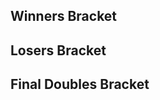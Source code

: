 {{DISPLAYTITLE:SoCal Colosseum #5: Doubles Bracket}}{{SetGame|melee}}
{{tabs static
|name1=Overview
|link1=SoCal Colosseum/5
|name2=Singles Bracket
|link2=SoCal Colosseum/5/Singles Bracket
|name3=Doubles Bracket
|link3=SoCal Colosseum/5/Doubles Bracket
|This=3
}}
==Winners Bracket==
{{32DEDoublesWBracketA
<!-- ROUND 1 -->
|r1m1t1p1=Westballz |r1m1t1p1flag=us
|r1m1t1p2=Vro |r1m1t1p2flag=us |r1m1t1score={{win}}
|r1m1t2p1=Bye |r1m1t2p1flag=
|r1m1t2p2=Bye |r1m1t2p2flag= |r1m1t2score=
|r1m1win=1

|r1m2t1p1=Gooms |r1m2t1p1flag=us
|r1m2t1p2=Dinoblade |r1m2t1p2flag=us |r1m2t1score=0
|r1m2t2p1=Epic Murloc |r1m2t2p1flag=us
|r1m2t2p2=Cow |r1m2t2p2flag=us |r1m2t2score=2
|r1m2win=2

|r1m3t1p1=Videowaffles |r1m3t1p1flag=us
|r1m3t1p2=TDK |r1m3t1p2flag=us |r1m3t1score={{win}}
|r1m3t2p1=Bye |r1m3t2p1flag=
|r1m3t2p2=Bye |r1m3t2p2flag= |r1m3t2score=
|r1m3win=1

|r1m4t1p1=Vavez |r1m4t1p1flag=us
|r1m4t1p2=NUT |r1m4t1p2flag=us |r1m4t1score={{win}}
|r1m4t2p1=Bye |r1m4t2p1flag=
|r1m4t2p2=Bye |r1m4t2p2flag= |r1m4t2score=
|r1m4win=1

|r1m5t1p1=Mchi |r1m5t1p1flag=us
|r1m5t1p2=LuigiKid |r1m5t1p2flag=us |r1m5t1score={{win}}
|r1m5t2p1=Bye |r1m5t2p1flag=
|r1m5t2p2=Bye |r1m5t2p2flag= |r1m5t2score=
|r1m5win=1

|r1m6t1p1=Cloud805 |r1m6t1p1flag=us
|r1m6t1p2=Foxnard |r1m6t1p2flag=us |r1m6t1score=2
|r1m6t2p1=topkek |r1m6t2p1flag=us
|r1m6t2p2=Flonominal |r1m6t2p2flag=us |r1m6t2score=0
|r1m6win=1

|r1m7t1p1=J666 |r1m7t1p1flag=us
|r1m7t1p2=Jace |r1m7t1p2flag=us |r1m7t1score={{win}}
|r1m7t2p1=Bye |r1m7t2p1flag=
|r1m7t2p2=Bye |r1m7t2p2flag= |r1m7t2score=
|r1m7win=1

|r1m8t1p1=pog0 |r1m8t1p1flag=us
|r1m8t1p2=MaDMAn |r1m8t1p2flag=us |r1m8t1score={{win}}
|r1m8t2p1=dankyou |r1m8t2p1flag=us
|r1m8t2p2=Gluttony |r1m8t2p2flag=us |r1m8t2score=DQ
|r1m8win=1

|r1m9t1p1=Kira |r1m9t1p1flag=us
|r1m9t1p2=PsychoMidget |r1m9t1p2flag=us |r1m9t1score={{win}}
|r1m9t2p1=Bye |r1m9t2p1flag=
|r1m9t2p2=Bye |r1m9t2p2flag= |r1m9t2score=
|r1m9win=1

|r1m10t1p1=ROFL |r1m10t1p1flag=us
|r1m10t1p2=TallFatWhiteGuy |r1m10t1p2flag=us |r1m10t1score=2
|r1m10t2p1=CrocWorks |r1m10t2p1flag=us
|r1m10t2p2=Guth |r1m10t2p2flag=us |r1m10t2score=0
|r1m10win=1

|r1m11t1p1=Sergio |r1m11t1p1flag=us
|r1m11t1p2=YAMS |r1m11t1p2flag=us |r1m11t1score={{win}}
|r1m11t2p1=Bye |r1m11t2p1flag=
|r1m11t2p2=Bye |r1m11t2p2flag= |r1m11t2score=
|r1m11win=1

|r1m12t1p1=Vivi |r1m12t1p1flag=us
|r1m12t1p2=Ruin |r1m12t1p2flag=us |r1m12t1score=2
|r1m12t2p1=DavidChong |r1m12t2p1flag=us
|r1m12t2p2=envy |r1m12t2p2flag=us |r1m12t2score=0
|r1m12win=1

|r1m13t1p1=Zeo |r1m13t1p1flag=us
|r1m13t1p2=SleepyK |r1m13t1p2flag=us |r1m13t1score={{win}}
|r1m13t2p1=Bye |r1m13t2p1flag=
|r1m13t2p2=Bye |r1m13t2p2flag= |r1m13t2score=
|r1m13win=1

|r1m14t1p1=Rodan |r1m14t1p1flag=us
|r1m14t1p2=Whistle Boi |r1m14t1p2flag=us |r1m14t1score=0
|r1m14t2p1=Xan |r1m14t2p1flag=us
|r1m14t2p2=MauricioEPenate |r1m14t2p2flag=us |r1m14t2score=2
|r1m14win=2

|r1m15t1p1=yeti |r1m15t1p1flag=us
|r1m15t1p2=Motoko |r1m15t1p2flag=us |r1m15t1score={{win}}
|r1m15t2p1=Bye |r1m15t2p1flag=
|r1m15t2p2=Bye |r1m15t2p2flag= |r1m15t2score=
|r1m15win=1

|r1m16t1p1=Daddy |r1m16t1p1flag=us
|r1m16t1p2=Zack Fair |r1m16t1p2flag=us |r1m16t1score=2
|r1m16t2p1=YungWaveDash |r1m16t2p1flag=us
|r1m16t2p2=Ringler |r1m16t2p2flag=us |r1m16t2score=0
|r1m16win=1

<!-- ROUND 2 -->
|r2m1t1p1=Westballz |r2m1t1p1flag=us
|r2m1t1p2=Vro |r2m1t1p2flag=us |r2m1t1score=2
|r2m1t2p1=Epic Murloc |r2m1t2p1flag=us
|r2m1t2p2=Cow |r2m1t2p2flag=us |r2m1t2score=1
|r2m1win=1

|r2m2t1p1=Videowaffles |r2m2t1p1flag=us
|r2m2t1p2=TDK |r2m2t1p2flag=us |r2m2t1score=0
|r2m2t2p1=Vavez |r2m2t2p1flag=us
|r2m2t2p2=NUT |r2m2t2p2flag=us |r2m2t2score=2
|r2m2win=2

|r2m3t1p1=Mchi |r2m3t1p1flag=us
|r2m3t1p2=LuigiKid |r2m3t1p2flag=us |r2m3t1score=2
|r2m3t2p1=Cloud805 |r2m3t2p1flag=us
|r2m3t2p2=Foxnard |r2m3t2p2flag=us |r2m3t2score=0
|r2m3win=1

|r2m4t1p1=J666 |r2m4t1p1flag=us
|r2m4t1p2=Jace |r2m4t1p2flag=us |r2m4t1score=2
|r2m4t2p1=pog0 |r2m4t2p1flag=us
|r2m4t2p2=MaDMAn |r2m4t2p2flag=us |r2m4t2score=0
|r2m4win=1

|r2m5t1p1=Kira |r2m5t1p1flag=us
|r2m5t1p2=PsychoMidget |r2m5t1p2flag=us |r2m5t1score=2
|r2m5t2p1=ROFL |r2m5t2p1flag=us
|r2m5t2p2=TallFatWhiteGuy |r2m5t2p2flag=us |r2m5t2score=0
|r2m5win=1

|r2m6t1p1=Sergio |r2m6t1p1flag=us
|r2m6t1p2=YAMS |r2m6t1p2flag=us |r2m6t1score=2
|r2m6t2p1=Vivi |r2m6t2p1flag=us
|r2m6t2p2=Ruin |r2m6t2p2flag=us |r2m6t2score=1
|r2m6win=1

|r2m7t1p1=Zeo |r2m7t1p1flag=us
|r2m7t1p2=SleepyK |r2m7t1p2flag=us |r2m7t1score=2
|r2m7t2p1=Xan |r2m7t2p1flag=us
|r2m7t2p2=MauricioEPenate |r2m7t2p2flag=us |r2m7t2score=0
|r2m7win=1

|r2m8t1p1=yeti |r2m8t1p1flag=us
|r2m8t1p2=Motoko |r2m8t1p2flag=us |r2m8t1score=2
|r2m8t2p1=Daddy |r2m8t2p1flag=us
|r2m8t2p2=Zack Fair |r2m8t2p2flag=us |r2m8t2score=0
|r2m8win=1

<!-- ROUND 3 -->
|r3m1t1p1=Westballz |r3m1t1p1flag=us
|r3m1t1p2=Vro |r3m1t1p2flag=us |r3m1t1score=2
|r3m1t2p1=Vavez |r3m1t2p1flag=us
|r3m1t2p2=NUT |r3m1t2p2flag=us |r3m1t2score=1
|r3m1win=1

|r3m2t1p1=Mchi |r3m2t1p1flag=us
|r3m2t1p2=LuigiKid |r3m2t1p2flag=us |r3m2t1score=2
|r3m2t2p1=J666 |r3m2t2p1flag=us
|r3m2t2p2=Jace |r3m2t2p2flag=us |r3m2t2score=1
|r3m2win=1

|r3m3t1p1=Kira |r3m3t1p1flag=us
|r3m3t1p2=PsychoMidget |r3m3t1p2flag=us |r3m3t1score=2
|r3m3t2p1=Sergio |r3m3t2p1flag=us
|r3m3t2p2=YAMS |r3m3t2p2flag=us |r3m3t2score=0
|r3m3win=1

|r3m4t1p1=Zeo |r3m4t1p1flag=us
|r3m4t1p2=SleepyK |r3m4t1p2flag=us |r3m4t1score=2
|r3m4t2p1=yeti |r3m4t2p1flag=us
|r3m4t2p2=Motoko |r3m4t2p2flag=us |r3m4t2score=1
|r3m4win=1

<!-- ROUND 4 -->
|r4m1t1p1=Westballz |r4m1t1p1flag=us
|r4m1t1p2=Vro |r4m1t1p2flag=us |r4m1t1score=3
|r4m1t2p1=Mchi |r4m1t2p1flag=us
|r4m1t2p2=LuigiKid |r4m1t2p2flag=us |r4m1t2score=2
|r4m1win=1

|r4m2t1p1=Kira |r4m2t1p1flag=us
|r4m2t1p2=PsychoMidget |r4m2t1p2flag=us |r4m2t1score=3
|r4m2t2p1=Zeo |r4m2t2p1flag=us
|r4m2t2p2=SleepyK |r4m2t2p2flag=us |r4m2t2score=0
|r4m2win=1
}}
==Losers Bracket==
{{24DEDoublesLBracketSmwA
|tourneylink=SoCal Colosseum/5
|tourneyname=SoCal Colosseum #5
|l1placement=17-23
|l2placement=13-16
|l3placement=9-12
|l4placement=7-8
|l5placement=5-6
|column-width=160

<!-- ROUND 1 -->
|l1m1t1p1=Daddy |l1m1t1p1flag=us
|l1m1t1p2=Zack Fair |l1m1t1p2flag=us |l1m1t1score=2
|l1m1t2p1=Gooms |l1m1t2p1flag=us
|l1m1t2p2=Dinoblade |l1m1t2p2flag=us |l1m1t2score=1
|l1m1win=1

|l1m2t1p1=Xan |l1m2t1p1flag=us
|l1m2t1p2=MauricioEPenate |l1m2t1p2flag=us |l1m2t1score={{win}}
|l1m2t2p1=Bye |l1m2t2p1flag=
|l1m2t2p2=Bye |l1m2t2p2flag= |l1m2t2score=
|l1m2win=1

|l1m3t1p1=Vivi |l1m3t1p1flag=us
|l1m3t1p2=Ruin |l1m3t1p2flag=us |l1m3t1score=2
|l1m3t2p1=topkek |l1m3t2p1flag=us
|l1m3t2p2=Flonominal |l1m3t2p2flag=us |l1m3t2score=0
|l1m3win=1

|l1m4t1p1=ROFL |l1m4t1p1flag=us
|l1m4t1p2=TallFatWhiteGuy |l1m4t1p2flag=us |l1m4t1score={{win}}
|l1m4t2p1=dankyou |l1m4t2p1flag=us
|l1m4t2p2=Gluttony |l1m4t2p2flag=us |l1m4t2score=DQ
|l1m4win=1

|l1m5t1p1=pog0 |l1m5t1p1flag=us
|l1m5t1p2=MaDMAn |l1m5t1p2flag=us |l1m5t1score=2
|l1m5t2p1=CrocWorks |l1m5t2p1flag=us
|l1m5t2p2=Guth |l1m5t2p2flag=us |l1m5t2score=0
|l1m5win=1

|l1m6t1p1=Cloud805 |l1m6t1p1flag=us
|l1m6t1p2=Foxnard |l1m6t1p2flag=us |l1m6t1score=0
|l1m6t2p1=DavidChong |l1m6t2p1flag=us
|l1m6t2p2=envy |l1m6t2p2flag=us |l1m6t2score=2
|l1m6win=2

|l1m7t1p1=Videowaffles |l1m7t1p1flag=us
|l1m7t1p2=TDK |l1m7t1p2flag=us |l1m7t1score=2
|l1m7t2p1=Rodan |l1m7t2p1flag=us
|l1m7t2p2=Whistle Boi |l1m7t2p2flag=us |l1m7t2score=0
|l1m7win=1

|l1m8t1p1=Epic Murloc |l1m8t1p1flag=us
|l1m8t1p2=Cow |l1m8t1p2flag=us |l1m8t1score=2
|l1m8t2p1=YungWaveDash |l1m8t2p1flag=us
|l1m8t2p2=Ringler |l1m8t2p2flag=us |l1m8t2score=0
|l1m8win=1

<!-- ROUND 2 -->
|l2m1t1p1=Daddy |l2m1t1p1flag=us
|l2m1t1p2=Zack Fair |l2m1t1p2flag=us |l2m1t1score=2
|l2m1t2p1=Xan |l2m1t2p1flag=us
|l2m1t2p2=MauricioEPenate |l2m1t2p2flag=us |l2m1t2score=1
|l2m1win=1

|l2m2t1p1=Vivi |l2m2t1p1flag=us
|l2m2t1p2=Ruin |l2m2t1p2flag=us |l2m2t1score=0
|l2m2t2p1=ROFL |l2m2t2p1flag=us
|l2m2t2p2=TallFatWhiteGuy |l2m2t2p2flag=us |l2m2t2score=2
|l2m2win=2

|l2m3t1p1=pog0 |l2m3t1p1flag=us
|l2m3t1p2=MaDMAn |l2m3t1p2flag=us |l2m3t1score=2
|l2m3t2p1=DavidChong |l2m3t2p1flag=us
|l2m3t2p2=envy |l2m3t2p2flag=us |l2m3t2score=0
|l2m3win=1

|l2m4t1p1=Videowaffles |l2m4t1p1flag=us
|l2m4t1p2=TDK |l2m4t1p2flag=us |l2m4t1score=1
|l2m4t2p1=Epic Murloc |l2m4t2p1flag=us
|l2m4t2p2=Cow |l2m4t2p2flag=us |l2m4t2score=2
|l2m4win=2

<!-- ROUND 3 -->
|l3m1t1p1=J666 |l3m1t1p1flag=us
|l3m1t1p2=Jace |l3m1t1p2flag=us |l3m1t1score=2
|l3m1t2p1=Daddy |l3m1t2p1flag=us
|l3m1t2p2=Zack Fair |l3m1t2p2flag=us |l3m1t2score=0
|l3m1win=1

|l3m2t1p1=Vavez |l3m2t1p1flag=us
|l3m2t1p2=NUT |l3m2t1p2flag=us |l3m2t1score=2
|l3m2t2p1=ROFL |l3m2t2p1flag=us
|l3m2t2p2=TallFatWhiteGuy |l3m2t2p2flag=us |l3m2t2score=0
|l3m2win=1

|l3m3t1p1=yeti |l3m3t1p1flag=us
|l3m3t1p2=Motoko |l3m3t1p2flag=us |l3m3t1score=2
|l3m3t2p1=pog0 |l3m3t2p1flag=us
|l3m3t2p2=MaDMAn |l3m3t2p2flag=us |l3m3t2score=0
|l3m3win=1

|l3m4t1p1=Sergio |l3m4t1p1flag=us
|l3m4t1p2=YAMS |l3m4t1p2flag=us |l3m4t1score=2
|l3m4t2p1=Epic Murloc |l3m4t2p1flag=us
|l3m4t2p2=Cow |l3m4t2p2flag=us |l3m4t2score=1
|l3m4win=1

<!-- ROUND 4 -->
|l4m1t1p1=J666 |l4m1t1p1flag=us
|l4m1t1p2=Jace |l4m1t1p2flag=us |l4m1t1score=0
|l4m1t2p1=Vavez |l4m1t2p1flag=us
|l4m1t2p2=NUT |l4m1t2p2flag=us |l4m1t2score=2
|l4m1win=2

|l4m2t1p1=yeti |l4m2t1p1flag=us
|l4m2t1p2=Motoko |l4m2t1p2flag=us |l4m2t1score=2
|l4m2t2p1=Sergio |l4m2t2p1flag=us
|l4m2t2p2=YAMS |l4m2t2p2flag=us |l4m2t2score=1
|l4m2win=1

<!-- ROUND 5 -->
|l5m1t1p1=Zeo |l5m1t1p1flag=us
|l5m1t1p2=SleepyK |l5m1t1p2flag=us |l5m1t1score=1
|l5m1t2p1=Vavez |l5m1t2p1flag=us
|l5m1t2p2=NUT |l5m1t2p2flag=us |l5m1t2score=2
|l5m1win=2

|l5m2t1p1=Mchi |l5m2t1p1flag=us
|l5m2t1p2=LuigiKid |l5m2t1p2flag=us |l5m2t1score=2
|l5m2t2p1=yeti |l5m2t2p1flag=us
|l5m2t2p2=Motoko |l5m2t2p2flag=us |l5m2t2score=0
|l5m2win=1
}}
<onlyinclude>
==Final Doubles Bracket==
{{DEFinalDoublesSmwBracket
|tourneylink=SoCal Colosseum/5
|tourneyname=SoCal Colosseum #5
|l1placement=4
|r2placement=3
|r3loserplacement=2
|r3winnerplacement=1

<!-- FROM WINNERS -->
|r1m1t1p1=Westballz |r1m1t1p1flag=us
|r1m1t1p2=Vro |r1m1t1p2flag=us |r1m1t1score=3
|r1m1t2p1=Kira |r1m1t2p1flag=us
|r1m1t2p2=PsychoMidget |r1m1t2p2flag=us |r1m1t2score=2
|r1m1win=1

<!-- FROM LOSERS -->
|l1m1t1p1=Vavez |l1m1t1p1flag=us
|l1m1t1p2=NUT |l1m1t1p2flag=us |l1m1t1score=1
|l1m1t2p1=Mchi |l1m1t2p1flag=us
|l1m1t2p2=LuigiKid |l1m1t2p2flag=us |l1m1t2score=3
|l1m1win=2

<!-- LOSERS FINALS -->
|r2m1t1p1=Kira |r2m1t1p1flag=us
|r2m1t1p2=PsychoMidget |r2m1t1p2flag=us |r2m1t1score=3
|r2m1t2p1=Mchi |r2m1t2p1flag=us
|r2m1t2p2=LuigiKid |r2m1t2p2flag=us |r2m1t2score=1
|r2m1win=1

<!-- GRAND FINALS -->
|r3m1t1p1=Westballz |r3m1t1p1flag=us
|r3m1t1p2=Vro |r3m1t1p2flag=us |r3m1t1score=2 |r3m2t1score=3
|r3m1t2p1=Kira |r3m1t2p1flag=us
|r3m1t2p2=PsychoMidget |r3m1t2p2flag=us |r3m1t2score=3 |r3m2t2score=1
|r3m1win=1
|r3m1t1p1char1=fox |r3m1t1p1stock1=0 |r3m1t1p2char1=marth |r3m1t1p2stock1=0
|r3m1t2p1char1=fox |r3m1t2p1stock1=1 |r3m1t2p2char1=jigglypuff |r3m1t2p2stock1=2 |r3m1win1=2 |r3m1stage1=Final Destination
|r3m1t1p1char2=cf |r3m1t1p1stock2=1 |r3m1t1p2char2=marth |r3m1t1p2stock2=2
|r3m1t2p1char2=fox |r3m1t2p1stock2=0 |r3m1t2p2char2=jigglypuff |r3m1t2p2stock2=0 |r3m1win2=1 |r3m1stage2=Battlefield
|r3m1t1p1char3=cf |r3m1t1p1stock3=0 |r3m1t1p2char3=marth |r3m1t1p2stock3=0
|r3m1t2p1char3=fox |r3m1t2p1stock3=1 |r3m1t2p2char3=jigglypuff |r3m1t2p2stock3=2 |r3m1win3=2 |r3m1stage3=Dream Land
|r3m1t1p1char4=fox |r3m1t1p1stock4=1 |r3m1t1p2char4=marth |r3m1t1p2stock4=1
|r3m1t2p1char4=fox |r3m1t2p1stock4=0 |r3m1t2p2char4=jigglypuff |r3m1t2p2stock4=0 |r3m1win4=1 |r3m1stage4=Pokémon Stadium
|r3m1t1p1char5=fox |r3m1t1p1stock5=0 |r3m1t1p2char5=marth |r3m1t1p2stock5=0
|r3m1t2p1char5=fox |r3m1t2p1stock5=1 |r3m1t2p2char5=jigglypuff |r3m1t2p2stock5=2 |r3m1win5=2 |r3m1stage5=Battlefield

|r3m2t1p1char1=falco |r3m2t1p1stock1=1 |r3m2t1p2char1=marth |r3m2t1p2stock1=1
|r3m2t2p1char1=fox |r3m2t2p1stock1=0 |r3m2t2p2char1=jigglypuff |r3m2t2p2stock1=0 |r3m2win1=1 |r3m2stage1=Final Destination
|r3m2t1p1char2=falco |r3m2t1p1stock2=0 |r3m2t1p2char2=marth |r3m2t1p2stock2=0
|r3m2t2p1char2=fox |r3m2t2p1stock2=1 |r3m2t2p2char2=jigglypuff |r3m2t2p2stock2=2 |r3m2win2=2 |r3m2stage2=Dream Land
|r3m2t1p1char3=falco |r3m2t1p1stock3=1 |r3m2t1p2char3=marth |r3m2t1p2stock3=1
|r3m2t2p1char3=fox |r3m2t2p1stock3=0 |r3m2t2p2char3=jigglypuff |r3m2t2p2stock3=0 |r3m2win3=1 |r3m2stage3=Yoshi's Story
|r3m2t1p1char4=falco |r3m2t1p1stock4=1 |r3m2t1p2char4=marth |r3m2t1p2stock4=2
|r3m2t2p1char4=fox |r3m2t2p1stock4=0 |r3m2t2p2char4=jigglypuff |r3m2t2p2stock4=0 |r3m2win4=1 |r3m2stage4=Battlefield
|r3m1details={{BracketMatchDetails|preview=|lrthread=|interview=|recap=|comment=|live=|vod=https://youtu.be/bBOqLYGFLb0}}
}}
</onlyinclude>
